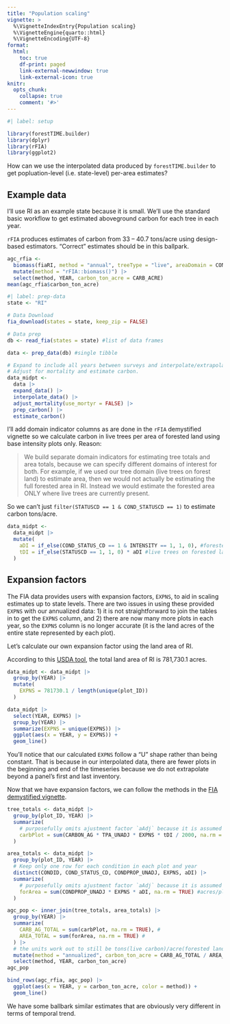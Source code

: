 ```yaml
---
title: "Population scaling"
vignette: >
  %\VignetteIndexEntry{Population scaling}
  %\VignetteEngine{quarto::html}
  %\VignetteEncoding{UTF-8}
format:
  html:
    toc: true
    df-print: paged
    link-external-newwindow: true
    link-external-icon: true
knitr:
  opts_chunk:
    collapse: true
    comment: '#>'
---
```


```r
#| label: setup

library(forestTIME.builder)
library(dplyr)
library(rFIA)
library(ggplot2)
```

How can we use the interpolated data produced by `forestTIME.builder` to get popluation-level (i.e. state-level) per-area estimates?

## Example data

I'll use RI as an example state because it is small.
We'll use the standard basic workflow to get estimated aboveground carbon for each tree in each year.

::: callout-important
`rFIA` produces estimates of carbon from 33 -- 40.7 tons/acre using design-based estimators.
"Correct" estimates should be in this ballpark.

```r
agc_rfia <- 
  biomass(fiaRI, method = "annual", treeType = "live", areaDomain = COND_STATUS_CD == 1 & INTENSITY == 1) |> 
  mutate(method = "rFIA::biomass()") |> 
  select(method, YEAR, carbon_ton_acre = CARB_ACRE)
mean(agc_rfia$carbon_ton_acre)
```
:::

```r
#| label: prep-data
state <- "RI"

# Data Download
fia_download(states = state, keep_zip = FALSE)

# Data prep
db <- read_fia(states = state) #list of data frames

data <- prep_data(db) #single tibble

# Expand to include all years between surveys and interpolate/extrapolate
# Adjust for mortality and estimate carbon.
data_midpt <-
  data |>
  expand_data() |>
  interpolate_data() |>
  adjust_mortality(use_mortyr = FALSE) |>
  prep_carbon() |>
  estimate_carbon() 
```

I'll add domain indicator columns as are done in the `rFIA` demystified vignette so we calculate carbon in live trees per area of forested land using base intensity plots only.
Reason:

> We build separate domain indicators for estimating tree totals and area totals, because we can specify different domains of interest for both.
> For example, if we used our tree domain (live trees on forest land) to estimate area, then we would not actually be estimating the full forested area in RI.
> Instead we would estimate the forested area ONLY where live trees are currently present.

So we can't just `filter(STATUSCD == 1 & COND_STATUSCD == 1)` to estimate carbon tons/acre.

```r
data_midpt <-
  data_midpt |>
  mutate(
    aDI = if_else(COND_STATUS_CD == 1 & INTENSITY == 1, 1, 0), #forested land
    tDI = if_else(STATUSCD == 1, 1, 0) * aDI #live trees on forested land
  )
```

## Expansion factors

The FIA data provides users with expansion factors, `EXPNS`, to aid in scaling estimates up to state levels.  There are two issues in using these provided `EXPNS` with our annualized data: 1) it is not straightforward to join the tables in to get the `EXPNS` column, and 2) there are now many more plots in each year, so the `EXPNS` column is no longer accurate (it is the land acres of the entire state represented by each plot).

Let's calculate our own expansion factor using the land area of RI.

According to this [USDA tool](https://experience.arcgis.com/experience/ddb54b68e915431182d406f9778694cb/page/Land-Resources-Dashboard), the total land area of RI is 781,730.1 acres.

```r
data_midpt <- data_midpt |>
  group_by(YEAR) |>
  mutate(
    EXPNS = 781730.1 / length(unique(plot_ID))
  )

data_midpt |>
  select(YEAR, EXPNS) |>
  group_by(YEAR) |>
  summarize(EXPNS = unique(EXPNS)) |>
  ggplot(aes(x = YEAR, y = EXPNS)) +
  geom_line()
```

You'll notice that our calculated `EXPNS` follow a "U" shape rather than being constant.  That is because in our interpolated data, there are fewer plots in the beginning and end of the timeseries because we do not extrapolate beyond a panel's first and last inventory.


Now that we have expansion factors, we can follow the methods in the [FIA demystified vignette](https://doserlab.com/files/rfia/articles/fiademystified#without-sampling-errors).

```r
tree_totals <- data_midpt |>
  group_by(plot_ID, YEAR) |>
  summarize(
    # purposefully omits ajustment factor `aAdj` because it is assumed to be 1
    carbPlot = sum(CARBON_AG * TPA_UNADJ * EXPNS * tDI / 2000, na.rm = TRUE), #tons/plot
  )

area_totals <- data_midpt |>
  group_by(plot_ID, YEAR) |>
  # Keep only one row for each condition in each plot and year
  distinct(CONDID, COND_STATUS_CD, CONDPROP_UNADJ, EXPNS, aDI) |>
  summarize(
    # purposefully omits ajustment factor `aAdj` because it is assumed to be 1
    forArea = sum(CONDPROP_UNADJ * EXPNS * aDI, na.rm = TRUE) #acres/plot
  )

agc_pop <- inner_join(tree_totals, area_totals) |> 
  group_by(YEAR) |> 
  summarize(
    CARB_AG_TOTAL = sum(carbPlot, na.rm = TRUE), #
    AREA_TOTAL = sum(forArea, na.rm = TRUE) #
  ) |>
  # the units work out to still be tons(live carbon)/acre(forested land) even if the variable names are misleading
  mutate(method = "annualized", carbon_ton_acre = CARB_AG_TOTAL / AREA_TOTAL) |>
  select(method, YEAR, carbon_ton_acre)
agc_pop
```

```r
bind_rows(agc_rfia, agc_pop) |> 
  ggplot(aes(x = YEAR, y = carbon_ton_acre, color = method)) +
  geom_line()

```

We have some ballbark similar estimates that are obviously very different in terms of temporal trend.